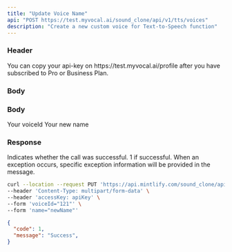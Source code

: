 ```yaml
---
title: "Update Voice Name"
api: "POST https://test.myvocal.ai/sound_clone/api/v1/tts/voices"
description: "Create a new custom voice for Text-to-Speech function"
---
```



### Header
<ParamField header="accessKey"   type="string" required>
  You can copy your api-key on https://test.myvocal.ai/profile after you have subscribed to Pro or Business Plan.
</ParamField>

### Body

### Body

<ParamField body="voiceId" type="string" required>
  Your voiceId
</ParamField>
<ParamField body="name" type="string" required>
  Your new name
</ParamField>

### Response

<ResponseField name="code" type="number">
  Indicates whether the call was successful. 1 if successful.
</ResponseField>

<ResponseField name="message" type="string">
  When an exception occurs, specific exception information will be provided in the message.
</ResponseField>


<RequestExample>

```bash Example Request
curl --location --request PUT 'https://api.mintlify.com/sound_clone/api/v1/voices/rename/{voiceId}' \
--header 'Content-Type: multipart/form-data' \
--header 'accessKey: apiKey' \
--form 'voiceId="121"' \
--form 'name="newName"' 
```
</RequestExample>

<ResponseExample>

```json Response
{
  "code": 1,
  "message": "Success",
}
```

</ResponseExample>
